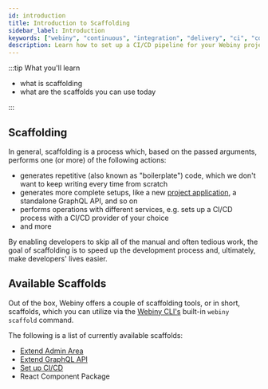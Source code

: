 ```yaml
---
id: introduction
title: Introduction to Scaffolding
sidebar_label: Introduction
keywords: ["webiny", "continuous", "integration", "delivery", "ci", "cd", "scaffold"]
description: Learn how to set up a CI/CD pipeline for your Webiny project.
---
```



:::tip What you'll learn

- what is scaffolding
- what are the scaffolds you can use today

:::

## Scaffolding

In general, scaffolding is a process which, based on the passed arguments, performs one (or more) of the following actions:

- generates repetitive (also known as "boilerplate") code, which we don't want to keep writing every time from scratch
- generates more complete setups, like a new [project application](/docs/key-topics/project-organization/project-applications-and-packages/), a standalone GraphQL API, and so on
- performs operations with different services, e.g. sets up a CI/CD process with a CI/CD provider of your choice
- and more

By enabling developers to skip all of the manual and often tedious work, the goal of scaffolding is to speed up the development process and, ultimately, make developers' lives easier.

## Available Scaffolds

Out of the box, Webiny offers a couple of scaffolding tools, or in short, scaffolds, which you can utilize via the [Webiny CLI's](/docs/key-topics/webiny-cli) built-in `webiny scaffold` command.

The following is a list of currently available scaffolds:

- [Extend Admin Area](/docs/how-to-guides/webiny-cli/scaffolding/extend-admin-area)
- [Extend GraphQL API](/docs/how-to-guides/webiny-cli/scaffolding/extend-graphql-api)
- [Set up CI/CD](/docs/how-to-guides/webiny-cli/scaffolding/ci-cd)
- React Component Package

